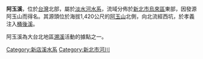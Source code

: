 {{Infobox river|name=阿玉溪
|image=桶後林道阿玉溪 - panoramio (1).jpg
|map=
|length=
|source1_elevation=1,420公尺
|source1_location=[[阿玉山|阿玉山]]北側
|mouth_location=[[桶後溪|桶後溪]]
|basin_cities=[[新北市|新北市]]
}}

'''阿玉溪'''，位於[[台灣|台灣]]北部，屬於[[淡水河|淡水河]][[水系|水系]]，流域分佈於[[新北市|新北市]][[烏來區|烏來區]]東部，因發源阿玉山而得名。其源頭位於海拔1,420公尺的[[阿玉山|阿玉山]]北側，向北流經西坑，於孝義注入[[桶後溪|桶後溪]]。

阿玉溪為大台北地區[[溯溪|溯溪]]活動的據點之一。

{{淡水河}}

[[Category:新店溪水系|Category:新店溪水系]]
[[Category:新北市河川|Category:新北市河川]]

{{Taiwan-river-stub}}